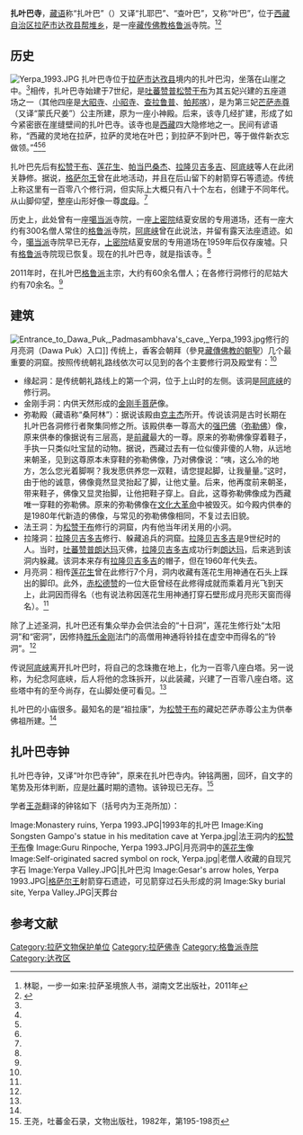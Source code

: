 {{Infobox Tibetan Buddhist monastery
|name = 扎叶巴寺
|image = Monastery ruins, Yerpa 1993.JPG
|image size = 250px
|alt = 
|caption = 1993年的扎叶巴
|t=གཡེར་པ་དགོན།
|w=g·yer pa
|to = 
|ipa={{IPA|}}
|z=
|thdl=
|e=
|tc=扎葉巴寺
|s=扎叶巴寺
|p=
|m=
|k=
|pushpin_map = China Tibet
|latd = 29 | latm = 44.87 | latNS = N
|longd= 91| longm=16.83 | longEW = E
|iso_region = 
|map_caption = 
|mapsize = 250
|location_country = {{PRC}}
|location = {{CHN}}[[西藏自治区|西藏自治区]][[拉萨市|拉萨市]][[达孜县|达孜县]]
|coordinates_display =
|founded_by =[[松赞干布|松赞干布]]
|date_founded =7世纪
|date_renovated =
|sect = [[格鲁派|格鲁派]]
|mather =
|children =
|dedicated_to = 
|tulku =
|head_lama = 
|head_mgh =
|no._of_monks = 
|architecture = 
|festivals =
|footnotes = 
}}

'''扎叶巴寺'''，[[藏语|藏语]]称“扎叶巴”（{{bo|z=གཡེར་པ་དགོན།|w=g·yer pa}}）又译“扎耶巴”、“查叶巴”，又称“叶巴”，位于[[西藏自治区|西藏自治区]][[拉萨市|拉萨市]][[达孜县|达孜县]][[帮堆乡|帮堆乡]]，是一座[[藏传佛教|藏传佛教]][[格鲁派|格鲁派]]寺院。<ref name=lin>林聪，一步一如来:拉萨圣境旅人书，湖南文艺出版社，2011年</ref><ref name=zgxzw>{{Cite web |url=http://www.tibet.cn/09zcfj/sjgs/gl/201107/t20110728_1111535.htm |title=扎叶巴寺，中国西藏网，2011-07-28 |accessdate=2013-08-12 |archive-date=2013-06-19 |archive-url=https://web.archive.org/web/20130619211900/http://www.tibet.cn/09zcfj/sjgs/gl/201107/t20110728_1111535.htm |dead-url=no }}</ref>

==历史==
[[File:Yerpa_1993.JPG|alt=Yerpa, 1993]] 
扎叶巴寺位于[[拉萨市|拉萨市]][[达孜县|达孜县]]境内的扎叶巴沟，坐落在山崖之中。<ref name=zgxzw/>相传，扎叶巴寺始建于7世纪，是[[吐蕃|吐蕃]][[赞普|赞普]][[松赞干布|松赞干布]]为其五妃兴建的五座道场之一（其他四座是[[大昭寺|大昭寺]]、[[小昭寺|小昭寺]]、[[查拉鲁普|查拉鲁普]]、[[帕邦喀|帕邦喀]]），是为第三妃[[芒萨赤尊|芒萨赤尊]]（又译“蒙氏尺姜”）公主所建，原为一座小神殿。后来，该寺几经扩建，形成了如今紧密嵌在崖缝壁间的扎叶巴寺。该寺也是[[西藏|西藏]]四大隐修地之一。民间有谚语称，“西藏的灵地在拉萨，拉萨的灵地在叶巴；到拉萨不到叶巴，等于做件新衣忘做领。”<ref name=zgxzw/><ref name=lin/><ref name=wang/>

扎叶巴先后有[[松赞干布|松赞干布]]、[[莲花生|莲花生]]、[[帕当巴桑杰|帕当巴桑杰]]、[[拉隆贝吉多吉|拉隆贝吉多吉]]、[[阿底峡|阿底峡]]等人在此闭关静修。据说，[[格萨尔王|格萨尔王]]曾在此地活动，并且在后山留下的射箭穿石等遗迹。传统上称这里有一百零八个修行洞，但实际上大概只有八十个左右，创建于不同年代。从山脚仰望，整座山形好像一尊[[度母|度母]]。<ref name=lin/>

历史上，此处曾有一座[[噶当派|噶当派]]寺院，一座[[上密院|上密院]]结夏安居的专用道场，还有一座大约有300名僧人常住的[[格鲁派|格鲁派]]寺院，[[阿底峡|阿底峡]]曾在此说法，并留有露天法座遗迹。如今，[[噶当派|噶当派]]寺院早已无存，[[上密院|上密院]]结夏安居的专用道场在1959年后仅存废墟。只有[[格鲁派|格鲁派]]寺院现已恢复。现在的扎叶巴寺，就是指该寺。<ref name=lin/>

2011年时，在扎叶巴[[格鲁派|格鲁派]]主宗，大约有60余名僧人；在各修行洞修行的尼姑大约有70余名。<ref name=zgxzw/>

==建筑==
{{文物保护单位
| 级别 = 省级
| 省区市 = 西藏自治区
| 图片 = 
| 名称 = 查叶巴石窟寺
| 编号 = 5-75
| 分类 = 石窟寺及石刻
| 时代 = 公元7世纪
| 所在 = [[拉萨市|拉萨市]][[达孜县|达孜县]][[帮堆乡|帮堆乡]]
| 登录 = 2009年11月19日
}}
[[Image:Entrance_to_Dawa_Puk,_Padmasambhava's_cave,_Yerpa_1993.jpg|thumb]]修行的月亮洞（Dawa Puk）入口]]
传统上，香客会朝拜（參見[[藏傳佛教的朝聖|藏傳佛教的朝聖]]）几个最重要的洞窟。按照传统朝礼路线依次可以见到的各个主要修行洞及殿堂有：<ref name=lin/>
*缘起洞：是传统朝礼路线上的第一个洞，位于上山时的左侧。该洞是[[阿底峡|阿底峡]]的修行洞。
*金刚手洞：内供天然形成的[[金刚手菩萨|金刚手菩萨]]像。
*弥勒殿（藏语称“桑阿林”）：据说该殿由[[克主杰|克主杰]]所开。传说该洞是古时长期在扎叶巴各洞修行者聚集同修之所。该殿供奉一尊高大的[[强巴佛|强巴佛]]（[[弥勒佛|弥勒佛]]）像，原来供奉的像据说有三层高，是[[前藏|前藏]]最大的一尊。原来的弥勒佛像穿着鞋子，手执一只类似吐宝鼠的动物。据说，西藏过去有一位似傻非傻的人物，从远地来朝圣，见到这尊原本未穿鞋的弥勒佛像，乃对佛像说：“咦，这么冷的地方，怎么您光着脚啊？我发愿供养您一双鞋，请您提起脚，让我量量。”这时，由于他的诚意，佛像竟然显灵抬起了脚，让他丈量。后来，他再度前来朝圣，带来鞋子，佛像又显灵抬脚，让他把鞋子穿上。自此，这尊弥勒佛像成为西藏唯一穿鞋的弥勒佛。原来的弥勒佛像在[[文化大革命|文化大革命]]中被毁灭。如今殿内供奉的是1980年代新造的佛像，与常见的弥勒佛像相同，不复过去旧貌。
*法王洞：为[[松赞干布|松赞干布]]修行的洞窟，内有他当年闭关用的小洞。
*拉隆洞：[[拉隆贝吉多吉|拉隆贝吉多吉]]修行、躲藏追兵的洞窟。[[拉隆贝吉多吉|拉隆贝吉多吉]]是9世纪时的人。当时，[[吐蕃|吐蕃]][[赞普|赞普]][[朗达玛|朗达玛]]灭佛，[[拉隆贝吉多吉|拉隆贝吉多吉]]成功行刺[[朗达玛|朗达玛]]，后来逃到该洞内躲藏。该洞本来存有[[拉隆贝吉多吉|拉隆贝吉多吉]]的帽子，但在1960年代失去。
*月亮洞：相传[[莲花生|莲花生]]曾在此修行7个月，洞内收藏有莲花生用神通在石头上踩出的脚印。此外，[[赤松德赞|赤松德赞]]的一位大臣曾经在此修得成就而乘着月光飞到天上，此洞因而得名（也有说法称因莲花生用神通打穿石壁形成月亮形天窗而得名）。<ref name=lin/>

除了上述圣洞，扎叶巴还有集众举办会供法会的“十日洞”，莲花生修行处“太阳洞”和“密洞”，因修持[[胜乐金刚|胜乐金刚]]法门的高僧用神通将铃挂在虚空中而得名的“铃洞”。<ref name=lin/>

传说[[阿底峡|阿底峡]]离开扎叶巴时，将自己的念珠撒在地上，化为一百零八座白塔。另一说称，为纪念阿底峡，后人将他的念珠拆开，以此装藏，兴建了一百零八座白塔。这些塔中有的至今尚存，在山脚处便可看见。<ref name=lin/>

扎叶巴的小庙很多。最知名的是“祖拉康”，为[[松赞干布|松赞干布]]的藏妃芒萨赤尊公主为供奉佛祖所建。<ref name=zgxzw/>

==扎叶巴寺钟==
扎叶巴寺钟，又译“叶尔巴寺钟”，原来在扎叶巴寺内。钟铭两圈，回环，自文字的笔势及形体判断，应是[[吐蕃|吐蕃]]时期的遗物。该钟现已无存。<ref name=wang>王尧，吐蕃金石录，文物出版社，1982年，第195-198页</ref>

学者[[王尧|王尧]]翻译的钟铭如下（括号内为王尧所加）：
{{引用|持诸胜者（佛）之圣教正法，奉一切菩提行，净治善行诸端，获未来一切劫中受用。}}

<gallery>
Image:Monastery ruins, Yerpa 1993.JPG|1993年的扎叶巴
Image:King Songsten Gampo's statue in his meditation cave at Yerpa.jpg|法王洞内的[[松赞干布|松赞干布]]像
Image:Guru Rinpoche, Yerpa 1993.JPG|月亮洞中的[[莲花生|莲花生]]像
Image:Self-originated sacred symbol on rock, Yerpa.jpg|老僧人收藏的自现咒字石
Image:Yerpa Valley.JPG|扎叶巴沟
Image:Gesar's arrow holes, Yerpa 1993.JPG|[[格萨尔王|格萨尔王]]射箭穿石遗迹，可见箭穿过石头形成的洞
Image:Sky burial site, Yerpa Valley.JPG|天葬台
</gallery>

==参考文献==
{{commonscat|Yerpa}}
{{reflist}}

{{拉萨地标}}
[[Category:拉萨文物保护单位|Category:拉萨文物保护单位]]
[[Category:拉萨佛寺|Category:拉萨佛寺]]
[[Category:格鲁派寺院|Category:格鲁派寺院]]
[[Category:达孜区|Category:达孜区]]